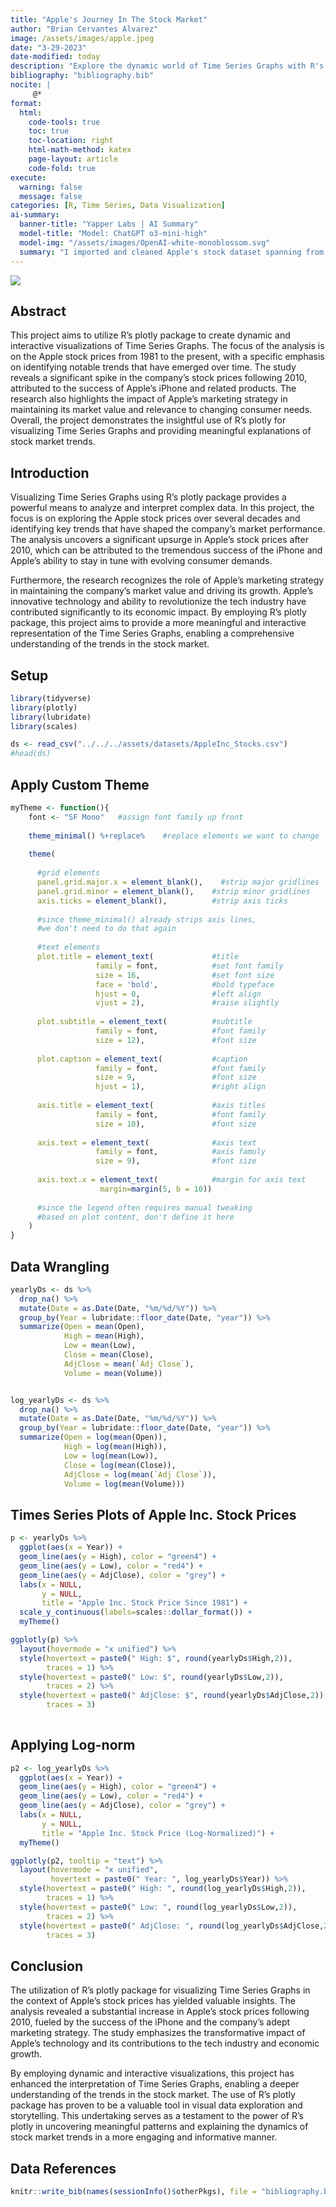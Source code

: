 ```yaml
---
title: "Apple's Journey In The Stock Market"
author: "Brian Cervantes Alvarez"
image: /assets/images/apple.jpeg
date: "3-29-2023"
date-modified: today
description: "Explore the dynamic world of Time Series Graphs with R's plotly. Unveil trends in Apple's stock market and the impact of groundbreaking innovations"
bibliography: "bibliography.bib"
nocite: |
     @*
format:
  html:
    code-tools: true
    toc: true
    toc-location: right
    html-math-method: katex
    page-layout: article
    code-fold: true
execute: 
  warning: false
  message: false
categories: [R, Time Series, Data Visualization]
ai-summary:
  banner-title: "Yapper Labs | AI Summary"
  model-title: "Model: ChatGPT o3-mini-high"
  model-img: "/assets/images/OpenAI-white-monoblossom.svg"
  summary: "I imported and cleaned Apple's stock dataset spanning from 1981 to the present, and I performed data wrangling to aggregate and transform daily values into yearly averages using custom R functions. I built dynamic time series visualizations with R's plotly—both in regular and log-normalized formats—applying a custom theme to ensure a consistent, polished appearance, which revealed a substantial upward trend in stock prices post-2010 driven by the success of the iPhone. This project showcased my ability to integrate data manipulation, transformation, and interactive visualization to tell an engaging and insightful story about market trends."
---
```


![](/assets/images/apple.jpeg)


## Abstract

This project aims to utilize R's plotly package to create dynamic and interactive visualizations of Time Series Graphs. The focus of the analysis is on the Apple stock prices from 1981 to the present, with a specific emphasis on identifying notable trends that have emerged over time. The study reveals a significant spike in the company's stock prices following 2010, attributed to the success of Apple's iPhone and related products. The research also highlights the impact of Apple's marketing strategy in maintaining its market value and relevance to changing consumer needs. Overall, the project demonstrates the insightful use of R's plotly for visualizing Time Series Graphs and providing meaningful explanations of stock market trends.

## Introduction

Visualizing Time Series Graphs using R's plotly package provides a powerful means to analyze and interpret complex data. In this project, the focus is on exploring the Apple stock prices over several decades and identifying key trends that have shaped the company's market performance. The analysis uncovers a significant upsurge in Apple's stock prices after 2010, which can be attributed to the tremendous success of the iPhone and Apple's ability to stay in tune with evolving consumer demands.

Furthermore, the research recognizes the role of Apple's marketing strategy in maintaining the company's market value and driving its growth. Apple's innovative technology and ability to revolutionize the tech industry have contributed significantly to its economic impact. By employing R's plotly package, this project aims to provide a more meaningful and interactive representation of the Time Series Graphs, enabling a comprehensive understanding of the trends in the stock market.

## Setup

```r
library(tidyverse)
library(plotly)
library(lubridate)
library(scales)
```

```r
ds <- read_csv("../../../assets/datasets/AppleInc_Stocks.csv")
#head(ds)
```

## Apply Custom Theme

```r
myTheme <- function(){ 
    font <- "SF Mono"   #assign font family up front
    
    theme_minimal() %+replace%    #replace elements we want to change
    
    theme(
      
      #grid elements
      panel.grid.major.x = element_blank(),    #strip major gridlines
      panel.grid.minor = element_blank(),    #strip minor gridlines
      axis.ticks = element_blank(),          #strip axis ticks
      
      #since theme_minimal() already strips axis lines, 
      #we don't need to do that again
      
      #text elements
      plot.title = element_text(             #title
                   family = font,            #set font family
                   size = 16,                #set font size
                   face = 'bold',            #bold typeface
                   hjust = 0,                #left align
                   vjust = 2),               #raise slightly
      
      plot.subtitle = element_text(          #subtitle
                   family = font,            #font family
                   size = 12),               #font size
      
      plot.caption = element_text(           #caption
                   family = font,            #font family
                   size = 9,                 #font size
                   hjust = 1),               #right align
      
      axis.title = element_text(             #axis titles
                   family = font,            #font family
                   size = 10),               #font size
      
      axis.text = element_text(              #axis text
                   family = font,            #axis famuly
                   size = 9),                #font size
      
      axis.text.x = element_text(            #margin for axis text
                    margin=margin(5, b = 10))
      
      #since the legend often requires manual tweaking 
      #based on plot content, don't define it here
    )
}
```

## Data Wrangling

```r
yearlyDs <- ds %>% 
  drop_na() %>%
  mutate(Date = as.Date(Date, "%m/%d/%Y")) %>%
  group_by(Year = lubridate::floor_date(Date, "year")) %>%
  summarize(Open = mean(Open),
            High = mean(High),
            Low = mean(Low),
            Close = mean(Close),
            AdjClose = mean(`Adj Close`),
            Volume = mean(Volume))


log_yearlyDs <- ds %>% 
  drop_na() %>%
  mutate(Date = as.Date(Date, "%m/%d/%Y")) %>%
  group_by(Year = lubridate::floor_date(Date, "year")) %>%
  summarize(Open = log(mean(Open)),
            High = log(mean(High)),
            Low = log(mean(Low)),
            Close = log(mean(Close)),
            AdjClose = log(mean(`Adj Close`)),
            Volume = log(mean(Volume)))

```

## Times Series Plots of Apple Inc. Stock Prices

```r
p <- yearlyDs %>%
  ggplot(aes(x = Year)) +
  geom_line(aes(y = High), color = "green4") +
  geom_line(aes(y = Low), color = "red4") +
  geom_line(aes(y = AdjClose), color = "grey") +
  labs(x = NULL,
       y = NULL,
       title = "Apple Inc. Stock Price Since 1981") +
  scale_y_continuous(labels=scales::dollar_format()) +
  myTheme()

ggplotly(p) %>%
  layout(hovermode = "x unified") %>% 
  style(hovertext = paste0(" High: $", round(yearlyDs$High,2)),
        traces = 1) %>%
  style(hovertext = paste0(" Low: $", round(yearlyDs$Low,2)),
        traces = 2) %>%
  style(hovertext = paste0(" AdjClose: $", round(yearlyDs$AdjClose,2)),
        traces = 3)
  
```

## Applying Log-norm

```r
p2 <- log_yearlyDs %>%
  ggplot(aes(x = Year)) +
  geom_line(aes(y = High), color = "green4") +
  geom_line(aes(y = Low), color = "red4") +
  geom_line(aes(y = AdjClose), color = "grey") +
  labs(x = NULL,
       y = NULL,
       title = "Apple Inc. Stock Price (Log-Normalized)") +
  myTheme()

ggplotly(p2, tooltip = "text") %>%
  layout(hovermode = "x unified", 
         hovertext = paste0(" Year: ", log_yearlyDs$Year)) %>% 
  style(hovertext = paste0(" High: ", round(log_yearlyDs$High,2)),
        traces = 1) %>%
  style(hovertext = paste0(" Low: ", round(log_yearlyDs$Low,2)),
        traces = 2) %>%
  style(hovertext = paste0(" AdjClose: ", round(log_yearlyDs$AdjClose,2)),
        traces = 3)

```

## Conclusion

The utilization of R's plotly package for visualizing Time Series Graphs in the context of Apple's stock prices has yielded valuable insights. The analysis revealed a substantial increase in Apple's stock prices following 2010, fueled by the success of the iPhone and the company's adept marketing strategy. The study emphasizes the transformative impact of Apple's technology and its contributions to the tech industry and economic growth.

By employing dynamic and interactive visualizations, this project has enhanced the interpretation of Time Series Graphs, enabling a deeper understanding of the trends in the stock market. The use of R's plotly package has proven to be a valuable tool in visual data exploration and storytelling. This undertaking serves as a testament to the power of R's plotly in uncovering meaningful patterns and explaining the dynamics of stock market trends in a more engaging and informative manner.

## Data References

```r
knitr::write_bib(names(sessionInfo()$otherPkgs), file = "bibliography.bib")
```
